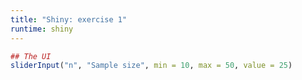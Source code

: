 ```yaml
---
title: "Shiny: exercise 1"
runtime: shiny
---
```

```r
## The UI
sliderInput("n", "Sample size", min = 10, max = 50, value = 25)
```





